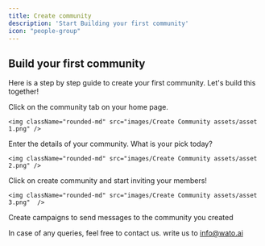 ```yaml
---
title: Create community
description: 'Start Building your first community'
icon: "people-group"
---
```


## Build your first community

Here is a step by step guide to create your first community. Let's build this together!


<Steps>
  <Step title="Community tab" icon="arrow-pointer">
   Click on the community tab on your home page.

    <img className="rounded-md" src="images/Create Community assets/asset 1.png" />
  </Step>
  <Step title="Fill details" icon="memo-circle-check">
    Enter the details of your community. What is your pick today?

    <img className="rounded-md" src="images/Create Community assets/asset 2.png" />
  </Step>
  <Step title="Create community & invite members" icon="users-medical">
    Click on create community and start inviting your members!

    <img className="rounded-md" src="images/Create Community assets/asset 3.png"  />
  </Step>
  <Step title="Send camapigns" icon="paper-plane">
    Create campaigns to send messages to the community you created
  </Step>
</Steps>

<Note>In case of any queries, feel free to contact us. write us to [info@wato.ai](mailto:info@wato.ai)</Note>
